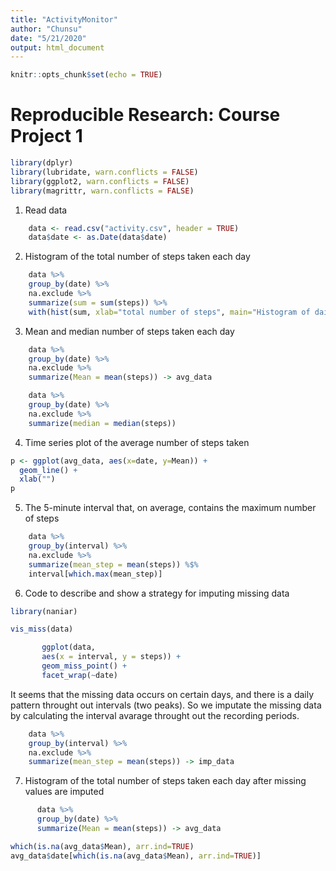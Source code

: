 ```yaml
---
title: "ActivityMonitor"
author: "Chunsu"
date: "5/21/2020"
output: html_document
---
```


```r
knitr::opts_chunk$set(echo = TRUE)
```

# Reproducible Research: Course Project 1

```r
library(dplyr)
library(lubridate, warn.conflicts = FALSE)
library(ggplot2, warn.conflicts = FALSE)
library(magrittr, warn.conflicts = FALSE)
```


1. Read data
```r
    data <- read.csv("activity.csv", header = TRUE)
    data$date <- as.Date(data$date)
```

2. Histogram of the total number of steps taken each day
```r
    data %>% 
    group_by(date) %>%
    na.exclude %>%
    summarize(sum = sum(steps)) %>%
  	with(hist(sum, xlab="total number of steps", main="Histogram of daily total number of steps"))
```

3. Mean and median number of steps taken each day
```r
  	data %>% 
    group_by(date) %>%
    na.exclude %>%
    summarize(Mean = mean(steps)) -> avg_data
```


```r
    data %>% 
    group_by(date) %>%
    na.exclude %>%
    summarize(median = median(steps)) 
```

4. Time series plot of the average number of steps taken
```r
p <- ggplot(avg_data, aes(x=date, y=Mean)) +
  geom_line() + 
  xlab("")
p
```

5. The 5-minute interval that, on average, contains the maximum number of steps
```r
  	data %>% 
    group_by(interval) %>%
    na.exclude %>%
    summarize(mean_step = mean(steps)) %$%
    interval[which.max(mean_step)]
```

6. Code to describe and show a strategy for imputing missing data
```r
library(naniar)
```

```r
vis_miss(data)
```

```r
       ggplot(data,
       aes(x = interval, y = steps)) +
       geom_miss_point() + 
       facet_wrap(~date)
```
It seems that the missing data occurs on certain days, and there is a daily pattern throught out intervals (two peaks). So we imputate the missing data by calculating the interval avarage throught out the recording periods.
```r
  	data %>% 
    group_by(interval) %>%
    na.exclude %>%
    summarize(mean_step = mean(steps)) -> imp_data 
```

7. Histogram of the total number of steps taken each day after missing values are imputed

```r
      data %>% 
      group_by(date) %>%
      summarize(Mean = mean(steps)) -> avg_data
```

```r
which(is.na(avg_data$Mean), arr.ind=TRUE)
avg_data$date[which(is.na(avg_data$Mean), arr.ind=TRUE)]
```
